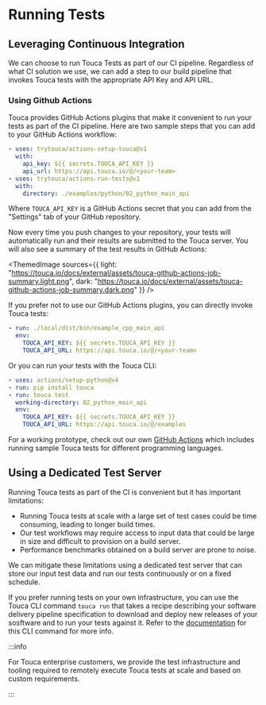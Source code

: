 
# Running Tests

## Leveraging Continuous Integration

We can choose to run Touca Tests as part of our CI pipeline. Regardless of what
CI solution we use, we can add a step to our build pipeline that invokes Touca
tests with the appropriate API Key and API URL.

### Using Github Actions

Touca provides GitHub Actions plugins that make it convenient to run your tests
as part of the CI pipeline. Here are two sample steps that you can add to your
GitHub Actions workflow:

```yaml
- uses: trytouca/actions-setup-touca@v1
  with:
    api_key: ${{ secrets.TOUCA_API_KEY }}
    api_url: https://api.touca.io/@/<your-team>
- uses: trytouca/actions-run-tests@v1
  with:
    directory: ./examples/python/02_python_main_api
```

Where `TOUCA_API_KEY` is a GitHub Actions secret that you can add from the
"Settings" tab of your GitHub repository.

Now every time you push changes to your repository, your tests will
automatically run and their results are submitted to the Touca server. You will
also see a summary of the test results in GitHub Actions:

<ThemedImage
  sources={{
    light:
      "https://touca.io/docs/external/assets/touca-github-actions-job-summary.light.png",
    dark: "https://touca.io/docs/external/assets/touca-github-actions-job-summary.dark.png"
  }}
/>

If you prefer not to use our GitHub Actions plugins, you can directly invoke
Touca tests:

```yaml
- run: ./local/dist/bin/example_cpp_main_api
  env:
    TOUCA_API_KEY: ${{ secrets.TOUCA_API_KEY }}
    TOUCA_API_URL: https://api.touca.io/@/<your-team>
```

Or you can run your tests with the Touca CLI:

```yaml
- uses: actions/setup-python@v4
- run: pip install touca
- run: touca test
  working-directory: 02_python_main_api
  env:
    TOUCA_API_KEY: ${{ secrets.TOUCA_API_KEY }}
    TOUCA_API_URL: https://api.touca.io/@/examples
```

For a working prototype, check out our own
[GitHub Actions](https://github.com/trytouca/trytouca/blob/main/.github/workflows/build.yml#L689-L698)
which includes running sample Touca tests for different programming languages.

## Using a Dedicated Test Server

Running Touca tests as part of the CI is convenient but it has important
limitations:

- Running Touca tests at scale with a large set of test cases could be time
  consuming, leading to longer build times.
- Our test workflows may require access to input data that could be large in
  size and difficult to provision on a build server.
- Performance benchmarks obtained on a build server are prone to noise.

We can mitigate these limitations using a dedicated test server that can store
our input test data and run our tests continuously or on a fixed schedule.

If you prefer running tests on your own infrastructure, you can use the Touca
CLI command `touca run` that takes a recipe describing your software delivery
pipeline specification to download and deploy new releases of your sosftware and
to run your tests against it. Refer to the
[documentation](/cli/test/#running-tests-on-a-test-machine) for this CLI command
for more info.

:::info

For Touca enterprise customers, we provide the test infrastructure and tooling
required to remotely execute Touca tests at scale and based on custom
requirements.

:::
